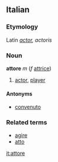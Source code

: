 ==Italian==
===Etymology===
Latin ''[[actor]], actoris''
===Noun===
'''attore''' ''m'' (''f'' [[attrice]])

#[[actor]], [[player]]

====Antonyms====
*[[convenuto]]

===Related terms===
*[[agire]]
*[[atto]]

[[it:attore]]